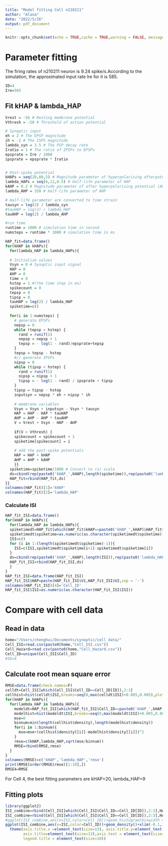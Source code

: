 ```yaml
---
title: "Model fitting Cell n210211"
author: "Alana"
date: "2022/5/26"
output: pdf_document
---
```


```r
knitr::opts_chunk$set(echo = TRUE,cache = TRUE,warning = FALSE, message = FALSE)
```

# Parameter fitting
The firing rates of  n210211 neuron is 9.24 spike/s.According to the simulation, the approximated input rate Ire for it is 585.
```r
ID=4
Ire=585
```
## Fit kHAP & lambda_HAP
```r
Vrest = -56 # Resting membrane potential
Vthresh = -50 # Threshold of action potential

# Synaptic input
eh = 2 # The EPSP magnitude
ih = -2 # The ISPS magnitude
lambda_syn = 3.5 # The PSP decay rate
Iratio = 1 # The ratio of IPSPs to EPSPs
epsprate = Ire / 1000 
ipsprate = epsprate * Iratio


# Post-spike potential
kHAPs = seq(20,80,5) # Magnitude parameter of hyperpolarising afterpotential (HAP)
lambda_HAPs = seq(6,12,0.5) # Half-life parameter of HAP
kAHP = 0.2 # Magnitude parameter of after hyperpolarising potential (AHP)
lambda_AHP = 350 # Half-life parameter of AHP

# Half-life parameter are converted to time strain
tausyn = log(2) / lambda_syn 
#tauHAP = log(2) / lambda_HAP
tauAHP = log(2) / lambda_AHP

#run time
runtime = 1000 # simulation time in second
numsteps = runtime * 1000 # simulation time in ms
```

```r
HAP_fit=data.frame()
for(kHAP in kHAPs){
  for(lambda_HAP in lambda_HAPs){
    
  # Initialize values
  Vsyn = 0 # Synaptic input signal
  HAP = 0 
  AHP = 0
  time = 0
  hstep = 1 #(the time step in ms) 
  spikecount = 0
  tepsp = 0
  tipsp = 0
  tauHAP = log(2) / lambda_HAP
  spiketime=c()
  
  for(i in 1:numsteps) { 
    # generate EPSPs
    nepsp = 0
    while (tepsp < hstep) {
      rand = runif(1)
      nepsp = nepsp + 1
      tepsp = - log(1 - rand)/epsprate+tepsp
    }
    tepsp = tepsp - hstep 
    #// generate IPSPs 
    nipsp = 0
    while (tipsp < hstep) {
      rand = runif(1)
      nipsp = nipsp + 1
      tipsp = - log(1 - rand) / ipsprate + tipsp
    }
    tipsp = tipsp - hstep
    inputsyn = nepsp * eh + nipsp * ih
 
    # membrane variables
    Vsyn = Vsyn + inputsyn - Vsyn * tausyn 
    HAP = HAP - HAP * tauHAP
    AHP = AHP - AHP * tauAHP
    V = Vrest + Vsyn - HAP - AHP
    
    if(V > Vthresh) {
    spikecount = spikecount + 1
    spiketime[spikecount] = i
  
    # add the post-spike potentials
    HAP = HAP + kHAP
    AHP = AHP + kAHP
    }}
  spiketime=spiketime/1000 # Convert to (s) scale
  ds=cbind(rep(paste0('kHAP_',kHAP),length(spiketime)),rep(paste0('lambda_HAP_',lambda_HAP),length(spiketime)),spiketime)
  HAP_fit=rbind(HAP_fit,ds)
}}
colnames(HAP_fit)[1]='kHAP'
colnames(HAP_fit)[2]='lambda_HAP'
```
### Calculate ISI
```r
HAP_fit_ISI=data.frame()
for(kHAP in kHAPs){
  for(lambda_HAP in lambda_HAPs){
  spiketimedt=HAP_fit[which(HAP_fit$kHAP==paste0('kHAP_',kHAP)&HAP_fit$lambda_HAP==paste0('lambda_HAP_',lambda_HAP)),]
  spiketimedt$spiketime=as.numeric(as.character(spiketimedt$spiketime))
  ISI=c()
  for (i in 1:(length(spiketimedt$spiketime)-1)){
    ISI=c(ISI,spiketimedt$spiketime[i+1]-spiketimedt$spiketime[i])
  }
  ds=cbind(rep(paste0('kHAP_',kHAP),length(ISI)),rep(paste0('lambda_HAP_',lambda_HAP),length(ISI)),ISI)
  HAP_fit_ISI=rbind(HAP_fit_ISI,ds)
  }
}
HAP_fit_ISI=data.frame(HAP_fit_ISI)
HAP_fit_ISI$HAP=paste(HAP_fit_ISI$V1,HAP_fit_ISI$V2,sep = '-')
colnames(HAP_fit_ISI)[4]='Cell_ID'
HAP_fit_ISI$ISI=as.numeric(as.character(HAP_fit_ISI$ISI))
```

# Compare with cell data
## Read in data
```r
home="/Users/chenghui/Documents/synoptic/cell data/"
Cell_ISI=read.csv(paste0(home,"Cell_ISI.csv"))
Cell_Hazard=read.csv(paste0(home,"Cell_Hazard.csv"))
Cell_ID=unique(Cell_ISI$Cell_ID)
#ID=4
```

## Calculate root mean square error
```r
RMSE=data.frame(check.names=F)
celldt=Cell_ISI[which(Cell_ISI$Cell_ID==Cell_ID[ID]),2:3]
cellhist=hist(celldt$ISI,breaks=seq(0,max(celldt$ISI)+0.005,0.005),plot = F)
for(kHAP in kHAPs){
  for(lambda_HAP in lambda_HAPs){
    modeldt=HAP_fit_ISI[which(HAP_fit_ISI$Cell_ID==paste0('kHAP_',kHAP,'-lambda_HAP_',lambda_HAP)),3:4]
    modelhist=hist(modeldt$ISI,breaks=seq(0,max(modeldt$ISI)+0.005,0.005),plot = F)
    mse=0
    binnum=min(length(cellhist$density),length(modelhist$density))
    for(i in 1:binnum){
      mse=mse+(cellhist$density[[i]]-modelhist$density[[i]])^2
    }
    rmse=c(kHAP,lambda_HAP,sqrt(mse/binnum))
    RMSE=rbind(RMSE,rmse)
  }
}
colnames(RMSE)=c('kHAP','lambda_HAP','rmse')
print(RMSE[order(RMSE$rmse)[1:10],])
RMSE4=RMSE
```
For Cell 4, the best fitting parameters are kHAP=20, lambda_HAP=9

## Fitting plots
```r
library(ggplot2)
ISI_combine=rbind(Cell_ISI[which(Cell_ISI$Cell_ID==Cell_ID[ID]),2:3],HAP_fit_ISI[,3:4])
ISI_combine=rbind(Cell_ISI[which(Cell_ISI$Cell_ID==Cell_ID[ID]),2:3],HAP_fit_ISI[which(HAP_fit_ISI$Cell_ID=='kHAP_20-lambda_HAP_9'),3:4])
#ggplot(ISI_combine,aes(x=ISI,color=Cell_ID))+geom_histogram(binwidth = 0.005)+xlim(-0.1,1)+theme_classic()+xlab('ISI (s)')+ylab('Count')
ggplot(ISI_combine,aes(x=ISI,color=Cell_ID))+geom_density()+xlim(-0.1,1)+theme_classic()+xlab('ISI (s)')+ylab('Count')+
  theme(axis.title.x =element_text(size=13), axis.title.y=element_text(size=13),
        axis.title=element_text(size=13),axis.text = element_text(size=11) ,legend.text = element_text(size=10),
        legend.title = element_text(size=10))
``` 